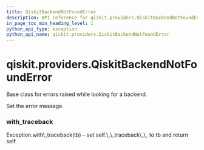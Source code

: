 ```yaml
---
title: QiskitBackendNotFoundError
description: API reference for qiskit.providers.QiskitBackendNotFoundError
in_page_toc_min_heading_level: 1
python_api_type: exception
python_api_name: qiskit.providers.QiskitBackendNotFoundError
---
```


<span id="qiskit-providers-qiskitbackendnotfounderror" />

# qiskit.providers.QiskitBackendNotFoundError

<Class id="qiskit.providers.QiskitBackendNotFoundError" github="https://github.com/qiskit/qiskit/tree/stable/0.16/qiskit/providers/exceptions.py" signature="QiskitBackendNotFoundError(*message)">
  Base class for errors raised while looking for a backend.

  Set the error message.

  ### with\_traceback

  <Function id="qiskit.providers.QiskitBackendNotFoundError.with_traceback" name="with_traceback" signature="with_traceback()">
    Exception.with\_traceback(tb) – set self.\_\_traceback\_\_ to tb and return self.
  </Function>
</Class>


